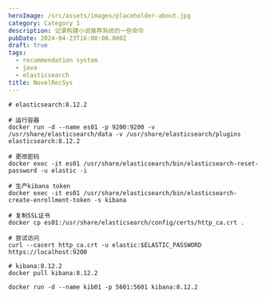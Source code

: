 ```yaml
---
heroImage: /src/assets/images/placeholder-about.jpg
category: Category 1
description: 记录构建小说推荐系统的一些命令
pubDate: 2024-04-23T16:00:00.000Z
draft: true
tags:
  - recommendation system
  - java
  - elasticsearch
title: NovelRecSys
---
```


```shell
# elasticsearch:8.12.2

# 运行容器
docker run -d --name es01 -p 9200:9200 -v /usr/share/elasticsearch/data -v /usr/share/elasticsearch/plugins elasticsearch:8.12.2

# 更改密码
docker exec -it es01 /usr/share/elasticsearch/bin/elasticsearch-reset-password -u elastic -i

# 生产kibana token
docker exec -it es01 /usr/share/elasticsearch/bin/elasticsearch-create-enrollment-token -s kibana

# 复制SSL证书
docker cp es01:/usr/share/elasticsearch/config/certs/http_ca.crt .

# 尝试访问
curl --cacert http_ca.crt -u elastic:$ELASTIC_PASSWORD https://localhost:9200
```

```shell
# kibana:8.12.2
docker pull kibana:8.12.2

docker run -d --name kib01 -p 5601:5601 kibana:8.12.2
```
